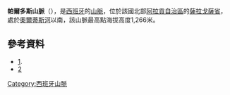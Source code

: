 '''帕爾多斯山脈'''（{{lang-es|Sierra de Pardos}}），是[[西班牙|西班牙]]的[[山脈|山脈]]，位於該國北部[[阿拉貢自治區|阿拉貢自治區]]的[[薩拉戈薩省|薩拉戈薩省]]，處於[[奧爾蒂斯河|奧爾蒂斯河]]以南，該山脈最高點海拔高度1,266米。

==參考資料==
* [https://web.archive.org/web/20120711210919/http://unizar.es/geoatlas/atlas.htm].
* [https://web.archive.org/web/20070403113450/http://www.chebro.es/]

{{Spain-geo-stub}}
[[Category:西班牙山脈|Category:西班牙山脈]]